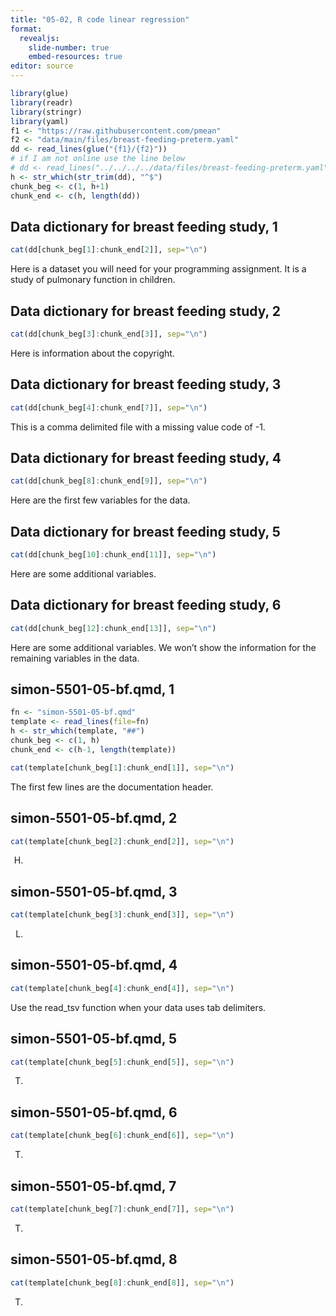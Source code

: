```yaml
---
title: "05-02, R code linear regression"
format: 
  revealjs:
    slide-number: true
    embed-resources: true
editor: source
---
```


```r
library(glue)
library(readr)
library(stringr)
library(yaml)
f1 <- "https://raw.githubusercontent.com/pmean"
f2 <- "data/main/files/breast-feeding-preterm.yaml"
dd <- read_lines(glue("{f1}/{f2}"))
# if I am not online use the line below
# dd <- read_lines("../../../../data/files/breast-feeding-preterm.yaml")
h <- str_which(str_trim(dd), "^$")
chunk_beg <- c(1, h+1)
chunk_end <- c(h, length(dd))
```

## Data dictionary for breast feeding study, 1

```r
cat(dd[chunk_beg[1]:chunk_end[2]], sep="\n")
```

:::notes
Here is a dataset you will need for your programming assignment. It is a study of pulmonary function in children.
:::

## Data dictionary for breast feeding study, 2

```r
cat(dd[chunk_beg[3]:chunk_end[3]], sep="\n")
```

:::notes
Here is information about the copyright.
:::

## Data dictionary for breast feeding study, 3

```r
cat(dd[chunk_beg[4]:chunk_end[7]], sep="\n")
```

:::notes
This is a comma delimited file with a missing value code of -1.
:::

## Data dictionary for breast feeding study, 4

```r
cat(dd[chunk_beg[8]:chunk_end[9]], sep="\n")
```

:::notes
Here are the first few variables for the data.
:::

## Data dictionary for breast feeding study, 5

```r
cat(dd[chunk_beg[10]:chunk_end[11]], sep="\n")
```

:::notes
Here are some additional variables.
:::

## Data dictionary for breast feeding study, 6

```r
cat(dd[chunk_beg[12]:chunk_end[13]], sep="\n")
```

:::notes
Here are some additional variables. We won't show the information for the remaining variables in the data.
:::

## simon-5501-05-bf.qmd, 1

```r
fn <- "simon-5501-05-bf.qmd"
template <- read_lines(file=fn)
h <- str_which(template, "##")
chunk_beg <- c(1, h)
chunk_end <- c(h-1, length(template))
```

```r
cat(template[chunk_beg[1]:chunk_end[1]], sep="\n")
```

:::notes
The first few lines are the documentation header.
:::

## simon-5501-05-bf.qmd, 2

```r
cat(template[chunk_beg[2]:chunk_end[2]], sep="\n")
```

:::notes
H.
:::

## simon-5501-05-bf.qmd, 3

```r
cat(template[chunk_beg[3]:chunk_end[3]], sep="\n")
```

:::notes
L.
:::

## simon-5501-05-bf.qmd, 4

```r
cat(template[chunk_beg[4]:chunk_end[4]], sep="\n")
```

:::notes
Use the read_tsv function when your data uses tab delimiters.
:::

## simon-5501-05-bf.qmd, 5

```r
cat(template[chunk_beg[5]:chunk_end[5]], sep="\n")
```
:::notes
T. 
:::

## simon-5501-05-bf.qmd, 6

```r
cat(template[chunk_beg[6]:chunk_end[6]], sep="\n")
```

:::notes
T.
:::

## simon-5501-05-bf.qmd, 7

```r
cat(template[chunk_beg[7]:chunk_end[7]], sep="\n")
```

:::notes
T.
:::

## simon-5501-05-bf.qmd, 8

```r
cat(template[chunk_beg[8]:chunk_end[8]], sep="\n")
```

:::notes
T.
:::

